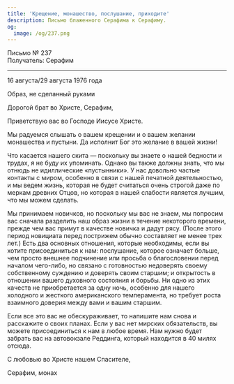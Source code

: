 ```yaml
---
title: 'Крещение, монашество, послушание, приходите'
description: Письмо блаженного Серафима к Серафиму.
og:
  image: /og/237.png
---
```


<div style={{textAlign:'right', fontFamily:'monospace'}}>Письмо № 237</div>
<div style={{textAlign:'left', fontFamily:'monospace'}}>Получатель: Серафим</div>

---

16 августа/29 августа 1976 года

Образ, не сделанный руками

Дорогой брат во Христе, Серафим,

Приветствую вас во Господе Иисусе Христе.

Мы радуемся слышать о вашем крещении и о вашем желании монашества и пустыни. Да исполнит Бог это желание в вашей жизни!

Что касается нашего скита — поскольку вы знаете о нашей бедности и трудах, я не буду их упоминать. Однако вы также должны знать, что мы отнюдь не идиллические «пустынники». У нас довольно частые контакты с миром, особенно в связи с нашей печатной деятельностью, и мы ведем жизнь, которая не будет считаться очень строгой даже по меркам древних Отцов, но которая в нашей слабости является лучшим, что мы можем сделать.

Мы принимаем новичков, но поскольку мы вас не знаем, мы попросим вас сначала разделить наш образ жизни в течение некоторого времени, прежде чем вас примут в качестве новичка и дадут рясу. (После этого период новициата перед пострижем обычно составляет не менее трех лет.) Есть два основных отношения, которые необходимы, если вы хотите присоединиться к нам: послушание, которое означает больше, чем просто внешнее подчинение или просьба о благословении перед началом чего-либо, но связано с готовностью недоверять своему собственному суждению и доверять своим старшим; и открытость в отношении вашего духовного состояния и борьбы. Ни одно из этих качеств не приобретается за одну ночь, особенно для нашего холодного и жесткого американского темперамента, но требует роста взаимного доверия между вами и вашим старшим.

Если все это вас не обескураживает, то напишите нам снова и расскажите о своих планах. Если у вас нет мирских обязательств, вы можете присоединиться к нам в любое время. Нам нужно будет забрать вас на автовокзале Реддинга, который находится в 40 милях отсюда.

С любовью во Христе нашем Спасителе,

Серафим, монах